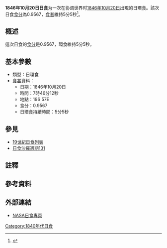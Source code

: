 {{Infobox Solar eclipse
| Year        = 1846
| Month       = 10
| Day         = 20
| Type        = 日環食
| Image       = SE1846Oct20A.gif
| Image size  = 200px
| Image intro = 1846年10月20日日環食路徑圖
  <!--   日食資料   -->
| Gamma       = -0.1506
| Mag         = 0.9567
| Saros       = [[日食沙羅週期131|131]]
| Saros total = 
| Saros seq   = 
  <!--     食甚     -->
| Duration    = 5分5秒
| Location    = 
| Coords      = 
| Width       = 159公里
  <!--   開始時間   -->
| Partial     = 
| Start type  = 
| Centre      = 
| Greatest    = 07:46:12
  <!--     倒數     -->
| hour        = 07
| minute      = 46
| second      = 12
| Duration_s  = 
}}
'''1846年10月20日日食'''为一次在协调世界时[[1846年|1846年]][[10月20日|10月20日]]出現的日環食。該次日食[[食分|食分]]為0.9567，[[食甚|食甚]]維持5分5秒<ref name="nasa_catalog_list">{{cite web |url=http://eclipse.gsfc.nasa.gov/SEcat5/SE1801-1900.html |title=Catalog of Solar Eclipses: 1801 to 1900 |language=en |publisher=[[NASA|NASA]] |accessdate=2009-07-26 |archiveurl=https://web.archive.org/web/20150112204733/http://eclipse.gsfc.nasa.gov/SEcat5/SE1801-1900.html |archivedate=2015-01-12 |deadurl=no }}</ref>。

== 概述 ==
這次日食的[[食分|食分]]是0.9567，環食維持5分5秒。

== 基本參數 ==
{{NoteUTC}}
* 類型：日環食
*[[食甚|食甚]]資料：
** 日期：1846年10月20日
** 時間：7時46分12秒 
** 地點：19S 57E
** 食分：0.9567
** 日環食持續時間：5分5秒

== 參見 ==
{{日食主題}}
* [[19世紀日食列表|19世紀日食列表]]
* [[日食沙羅週期131|日食沙羅週期131]]

== 註釋 ==
{{NoteFoot}}

== 參考資料 ==
{{reflist}}

== 外部連結 ==
* [http://eclipse.gsfc.nasa.gov/solar.html NASA日食專頁]{{Wayback|url=http://eclipse.gsfc.nasa.gov/solar.html |date=20190108200537 }}{{en icon}}

{{日食}}

[[Category:1840年代日食|Category:1840年代日食]]


{{Eclipse-stub}}